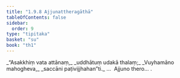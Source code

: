 ```yaml
---
title: "1.9.8 Ajjunattheragāthā"
tableOfContents: false
sidebar:
  order: 9
type: "tipitaka"
basket: "su"
book: "th1"
---
```



<DynamicBreadcrumb />

<Division number="88" book="th1" bookNo="19" page="239">

<Paragraph number="197" type="verses" book="th1">
_“Asakkhiṃ vata attānaṃ,_  
_uddhātuṃ udakā thalaṃ;_  
_Vuyhamāno mahogheva,_  
_saccāni paṭivijjhahan”ti._  


</Paragraph>
</Division>

<Paragraph number="198" type="center" book="th1">
…  Ajjuno thero… .
</Paragraph>